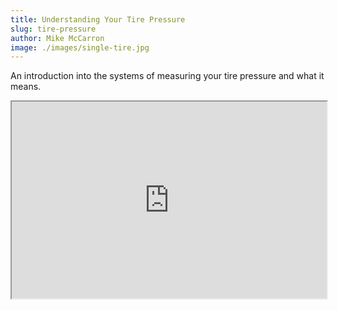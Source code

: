 ```yaml
---
title: Understanding Your Tire Pressure
slug: tire-pressure
author: Mike McCarron
image: ./images/single-tire.jpg
---
```


An introduction into the systems of measuring your tire pressure and what it means.

<iframe
  width="100%"
  height="315"
  src="https://www.youtube.com/embed/9WJM0wGG-Tc"
  frameborder="4"
  allow="accelerometer; autoplay; clipboard-write; encrypted-media; gyroscope; picture-in-picture"
  allowfullscreen
></iframe>
